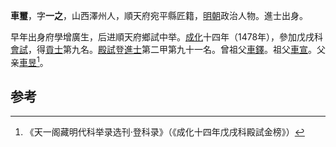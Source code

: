 '''車璽'''，字'''一之'''，山西澤州人，順天府宛平縣匠籍，[[明朝|明朝]]政治人物。進士出身。

早年出身府學增廣生，后进順天府鄉試中举。[[成化|成化]]十四年（1478年），參加戊戌科[[會試|會試]]，得[[貢士|貢士]]第九名。[[殿試|殿試]]登[[進士|進士]]第二甲第九十一名。曾祖父[[車鐸|車鐸]]。祖父[[車宣|車宣]]。父亲[[車昱|車昱]]<ref>《天一阁藏明代科举录选刊·登科录》（《成化十四年戊戌科殿試金榜》）</ref>。

==参考==
{{reflist}}
{{明朝人物小作品}}
{{成化十四年戊戌科殿試金榜}}